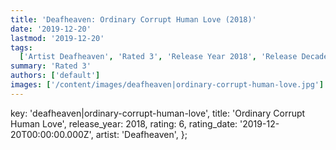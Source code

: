 ```yaml
---
title: 'Deafheaven: Ordinary Corrupt Human Love (2018)'
date: '2019-12-20'
lastmod: '2019-12-20'
tags:
  ['Artist Deafheaven', 'Rated 3', 'Release Year 2018', 'Release Decade 2010']
summary: 'Rated 3'
authors: ['default']
images: ['/content/images/deafheaven|ordinary-corrupt-human-love.jpg']
---
```


  key: 'deafheaven|ordinary-corrupt-human-love',
  title: 'Ordinary Corrupt Human Love',
  release_year: 2018,
  rating: 6,
  rating_date: '2019-12-20T00:00:00.000Z',
  artist: 'Deafheaven',
};

<MusicRating data={data} />
